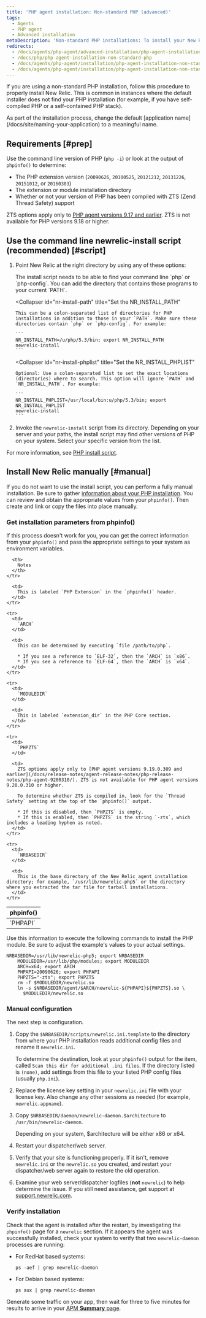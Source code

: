 ```yaml
---
title: 'PHP agent installation: Non-standard PHP (advanced)'
tags:
  - Agents
  - PHP agent
  - Advanced installation
metaDescription: 'Non-standard PHP installations: To install your New Relic PHP agent with the newrelic-install script, or to install manually, start here.'
redirects:
  - /docs/agents/php-agent/advanced-installation/php-agent-installation-non-standard-php-advanced
  - /docs/php/php-agent-installation-non-standard-php
  - /docs/agents/php-agent/installation/php-agent-installation-non-standard-php
  - /docs/agents/php-agent/installation/php-agent-installation-non-standard-php-advanced
---
```


If you are using a non-standard PHP installation, follow this procedure to properly install New Relic. This is common in instances where the default installer does not find your PHP installation (for example, if you have self-compiled PHP or a self-contained PHP stack).

<Callout variant="important">
  As part of the installation process, change the default [application name](/docs/site/naming-your-application) to a meaningful name.
</Callout>

## Requirements [#prep]

Use the command line version of PHP (`php -i`) or look at the output of `phpinfo()` to determine:

* The PHP extension version (`20090626`, `20100525`, `20121212`, `20131226`, `20151012`, or `20160303`)
* The extension or module installation directory
* Whether or not your version of PHP has been compiled with ZTS (Zend Thread Safety) support

ZTS options apply only to [PHP agent versions 9.17 and earlier](/docs/release-notes/agent-release-notes/php-release-notes/php-agent-9170300/). ZTS is not available for PHP versions 9.18 or higher.

## Use the command line newrelic-install script (recommended) [#script]

1. Point New Relic at the right directory by using any of these options:

   <CollapserGroup>
     <Collapser
       id="add-php-to-path"
       title="Add your PHP location to your PATH"
     >
       The install script needs to be able to find your command line `php` or `php-config`. You can add the directory that contains those programs to your current `PATH`.
     </Collapser>

     <Collapser
       id="nr-install-path"
       title="Set the NR_INSTALL_PATH"
     >
       This can be a colon-separated list of directories for PHP installations in addition to those in your `PATH`. Make sure these directories contain `php` or `php-config`. For example:

       ```
       NR_INSTALL_PATH=/u/php/5.3/bin; export NR_INSTALL_PATH
       newrelic-install
       ```
     </Collapser>

     <Collapser
       id="nr-install-phplist"
       title="Set the NR_INSTALL_PHPLIST"
     >
       Optional: Use a colon-separated list to set the exact locations (directories) where to search. This option will ignore `PATH` and `NR_INSTALL_PATH`. For example:

       ```
       NR_INSTALL_PHPLIST=/usr/local/bin:u/php/5.3/bin; export NR_INSTALL_PHPLIST
       newrelic-install
       ```
     </Collapser>
   </CollapserGroup>
2. Invoke the `newrelic-install` script from its directory. Depending on your server and your paths, the install script may find other versions of PHP on your system. Select your specific version from the list.

For more information, see [PHP install script](/docs/agents/php-agent/installation/newrelic-install-script).

## Install New Relic manually [#manual]

If you do not want to use the install script, you can perform a fully manual installation. Be sure to gather [information about your PHP installation](/docs/agents/php-agent/advanced-installation/php-agent-installation-non-standard-php-advanced/#prep). You can review and obtain the appropriate values from your `phpinfo()`. Then create and link or copy the files into place manually.

### Get installation parameters from phpinfo()

If this process doesn't work for you, you can get the correct information from your `phpinfo()` and pass the appropriate settings to your system as environment variables.

<table>
  <thead>
    <tr>
      <th width={125}>
        phpinfo()
      </th>

      <th>
        Notes
      </th>
    </tr>
  </thead>

  <tbody>
    <tr>
      <td>
        `PHPAPI`
      </td>

      <td>
        This is labeled `PHP Extension` in the `phpinfo()` header.
      </td>
    </tr>

    <tr>
      <td>
        `ARCH`
      </td>

      <td>
        This can be determined by executing `file /path/to/php`.

        * If you see a reference to `ELF-32`, then the `ARCH` is `x86`.
        * If you see a reference to `ELF-64`, then the `ARCH` is `x64`.
      </td>
    </tr>

    <tr>
      <td>
        `MODULEDIR`
      </td>

      <td>
        This is labeled `extension_dir` in the PHP Core section.
      </td>
    </tr>

    <tr>
      <td>
        `PHPZTS`
      </td>

      <td>
        ZTS options apply only to [PHP agent versions 9.19.0.309 and earlier](/docs/release-notes/agent-release-notes/php-release-notes/php-agent-9200310/). ZTS is not available for PHP agent versions 9.20.0.310 or higher.

        To determine whether ZTS is compiled in, look for the `Thread Safety` setting at the top of the `phpinfo()` output.

        * If this is disabled, then `PHPZTS` is empty.
        * If this is enabled, then `PHPZTS` is the string `-zts`, which includes a leading hyphen as noted.
      </td>
    </tr>

    <tr>
      <td>
        `NRBASEDIR`
      </td>

      <td>
        This is the base directory of the New Relic agent installation directory; for example, `/usr/lib/newrelic-php5` or the directory where you extracted the tar file for tarball installations.
      </td>
    </tr>
  </tbody>
</table>

Use this information to execute the following commands to install the PHP module. Be sure to adjust the example's values to your actual settings.

```
NRBASEDIR=/usr/lib/newrelic-php5; export NRBASEDIR
    MODULEDIR=/usr/lib/php/modules; export MODULEDIR
    ARCH=x64; export ARCH
    PHPAPI=20090626; export PHPAPI
    PHPZTS="-zts"; export PHPZTS
    rm -f $MODULEDIR/newrelic.so
    ln -s $NRBASEDIR/agent/$ARCH/newrelic-${PHPAPI}${PHPZTS}.so \
      $MODULEDIR/newrelic.so
```

### Manual configuration

The next step is configuration.

1. Copy the `$NRBASEDIR/scripts/newrelic.ini.template` to the directory from where your PHP installation reads additional config files and rename it `newrelic.ini`.

   To determine the destination, look at your `phpinfo()` output for the item, called `Scan this dir for additional .ini files`. If the directory listed is `(none)`, add settings from this file to your listed PHP config files (usually `php.ini`).
2. Replace the license key setting in your `newrelic.ini` file with your license key. Also change any other sessions as needed (for example, `newrelic.appname`).
3. Copy `$NRBASEDIR/daemon/newrelic-daemon.$architecture` to `/usr/bin/newrelic-daemon`.

   Depending on your system, $architecture will be either x86 or x64.
4. Restart your dispatcher/web server.
5. Verify that your site is functioning properly. If it isn't, remove `newrelic.ini` or the `newrelic.so` you created, and restart your dispatcher/web server again to restore the old operation.
6. Examine your web server/dispatcher logfiles (**not** `newrelic`) to help determine the issue. If you still need assistance, get support at [support.newrelic.com](https://support.newrelic.com).

### Verify installation

Check that the agent is installed after the restart, by investigating the `phpinfo()` page for a `newrelic` section. If it appears the agent was successfully installed, check your system to verify that two `newrelic-daemon` processes are running:

* For RedHat based systems:

  ```
  ps -aef | grep newrelic-daemon
  ```
* For Debian based systems:

  ```
  ps aux | grep newrelic-daemon
  ```

Generate some traffic on your app, then wait for three to five minutes for results to arrive in your [APM **Summary** page](/docs/apm/apm-ui-pages/monitoring/apm-summary-page-view-transaction-apdex-usage-data/).

<InstallFeedback />
